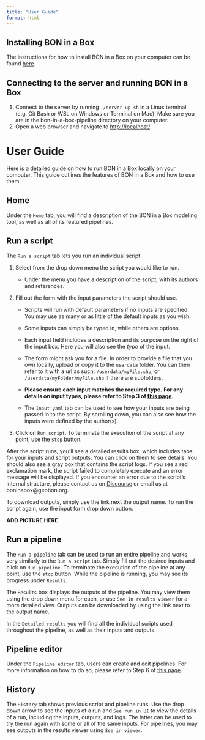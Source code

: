 ```yaml
---
title: "User Guide"
format: html
---
```


## Installing BON in a Box

The instructions for how to install BON in a Box on your computer can be found [here](how_to_install.qmd).

## Connecting to the server and running BON in a Box

1.  Connect to the server by running `./server-up.sh` in a Linux terminal (e.g. Git Bash or WSL on Windows or Terminal on Mac). Make sure you are in the bon-in-a-box-pipeline directory on your computer.
2.  Open a web browser and navigate to <http://localhost/>.

# User Guide

Here is a detailed guide on how to run BON in a Box locally on your computer. This guide outlines the features of BON in a Box and how to use them.

## Home

Under the `Home` tab, you will find a description of the BON in a Box modeling tool, as well as all of its featured pipelines.

## Run a script

The `Run a script` tab lets you run an individual script.

1.  Select from the drop down menu the script you would like to run.

    -   Under the menu you have a description of the script, with its authors and references.

2.  Fill out the form with the input parameters the script should use.

    -   Scripts will run with default parameters if no inputs are specified. You may use as many or as little of the default inputs as you wish.

    <!-- -->

    -   Some inputs can simply be typed in, while others are options.

    -   Each input field includes a description and its purpose on the right of the input box. Here you will also see the *type* of the input.

    -   The form might ask you for a file. In order to provide a file that you own locally, upload or copy it to the `userdata` folder. You can then refer to it with a url as such: `/userdata/myFile.shp`, or `/userdata/myFolder/myFile.shp` if there are subfolders.

    -   **Please ensure each input matches the required type.** **For any details on input types, please refer to Step 3 of [this page](how_to_contribute.qmd).**

    -   The `Input yaml` tab can be used to see how your inputs are being passed in to the script. By scrolling down, you can also see how the inputs were defined by the author(s).

3.  Click on `Run script`. To terminate the execution of the script at any point, use the `stop` button.

After the script runs, you'll see a detailed results box, which includes tabs for your inputs and script outputs. You can click on them to see details. You should also see a gray box that contains the script logs. If you see a red exclamation mark, the script failed to completely execute and an error message will be displayed. If you encounter an error due to the script’s internal structure, please contact us on [Discourse](https://discourse.geobon.org) or email us at boninabox\@geobon.org.

To download outputs, simply use the link next the output name. To run the script again, use the input form drop down button.

**ADD PICTURE HERE**

## Run a pipeline

The `Run a pipeline` tab can be used to run an entire pipeline and works very similarly to the `Run a script` tab. Simply fill out the desired inputs and click on `Run pipeline`. To terminate the execution of the pipeline at any point, use the `stop` button. While the pipeline is running, you may see its progress under `Results`.

The `Results` box displays the outputs of the pipeline. You may view them using the drop down menu for each, or use `See in results viewer` for a more detailed view. Outputs can be downloaded by using the link next to the output name.

In the `Detailed results` you will find all the individual scripts used throughout the pipeline, as well as their inputs and outputs.

## Pipeline editor

Under the `Pipeline editor` tab, users can create and edit pipelines. For more information on how to do so, please refer to Step 6 of [this page](how_to_contribute.qmd).

## History

The `History` tab shows previous script and pipeline runs. Use the drop down arrow to see the inputs of a run and `See run in UI` to view the details of a run, including the inputs, outputs, and logs. The latter can be used to try the run again with some or all of the same inputs. For pipelines, you may see outputs in the results viewer using `See in viewer`.